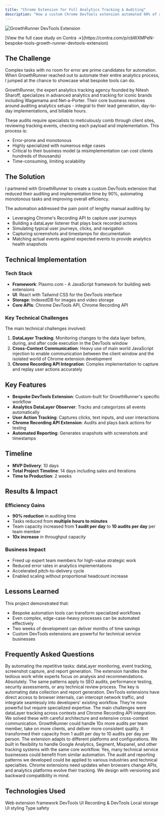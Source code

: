 ```yaml
---
title: "Chrome Extension for Full Analytics Tracking & Auditing"
description: "How a custom Chrome DevTools extension automated 90% of analytics auditing for GrowthRunner, transforming hours of manual tracking verification into minutes"
---
```


<script type="application/ld+json">
  {`{
  "@context": "https://schema.org",
  "@type": "Article",
  "headline": "GrowthRunner DevTools Chrome Extension Case Study",
  "description": "How WithSeismic built a Chrome DevTools extension that automated 90% of analytics auditing for GrowthRunner",
  "url": "https://withseismic.com/case-studies/growthrunner-devtools",
  "author": {
    "@type": "Organization",
    "name": "WithSeismic"
  },
  "publisher": {
    "@type": "Organization",
    "name": "WithSeismic"
  },
  "about": {
    "@type": "SoftwareApplication",
    "name": "GrowthRunner DevTools",
    "applicationCategory": "DeveloperApplication",
    "operatingSystem": "Chrome"
  }
}`}
</script>

<img
  src="/images/growthrunner.png"
  alt="GrowthRunner DevTools Extension"
  className="rounded-lg"
/>

<Note>
  [View the full case study on Contra
  →](https://contra.com/p/cbWXMPeN-bespoke-tools-growth-runner-devtools-extension)
</Note>

## The Challenge

Complex tasks with no room for error are prime candidates for automation. When GrowthRunner reached out to automate their entire analytics process, I jumped at the chance to showcase what bespoke tools can do.

GrowthRunner, the expert analytics tracking agency founded by Nitesh Sharoff, specializes in advanced analytics and tracking for iconic brands including Wagamama and Net-a-Porter. Their core business revolves around auditing analytics setups - integral to their lead generation, day-to-day implementations, and billable hours.

These audits require specialists to meticulously comb through client sites, reviewing tracking events, checking each payload and implementation. This process is:

- Error-prone and monotonous
- Highly specialized with numerous edge cases
- Critical to their business model (a misimplementation can cost clients hundreds of thousands)
- Time-consuming, limiting scalability

## The Solution

I partnered with GrowthRunner to create a custom DevTools extension that reduced their auditing and implementation time by 90%, automating monotonous tasks and improving overall efficiency.

The automation addressed the pain point of lengthy manual auditing by:

- Leveraging Chrome's Recording API to capture user journeys
- Building a dataLayer listener that plays back recorded actions
- Simulating typical user journeys, clicks, and navigation
- Capturing screenshots and timestamps for documentation
- Matching actual events against expected events to provide analytics health snapshots

## Technical Implementation

### Tech Stack

- **Framework**: Plasmo.com - A JavaScript framework for building web extensions
- **UI**: React with Tailwind CSS for the DevTools interface
- **Storage**: IndexedDB for images and video storage
- **Core APIs**: Chrome DevTools API, Chrome Recording API

### Key Technical Challenges

The main technical challenges involved:

1. **DataLayer Tracking**: Monitoring changes to the data layer before, during, and after code execution in the DevTools window
2. **Cross-Context Communication**: Heavy use of main world JavaScript injection to enable communication between the client window and the isolated world of Chrome extension development
3. **Chrome Recording API Integration**: Complex implementation to capture and replay user actions accurately

## Key Features

- **Bespoke DevTools Extension**: Custom-built for GrowthRunner's specific workflow
- **Analytics DataLayer Observer**: Tracks and categorizes all events automatically
- **User Action Tracking**: Captures clicks, text inputs, and user interactions
- **Chrome Recording API Extension**: Audits and plays back actions for testing
- **Automated Reporting**: Generates snapshots with screenshots and timestamps

## Timeline

- **MVP Delivery**: 10 days
- **Total Project Timeline**: 14 days including sales and iterations
- **Time to Production**: 2 weeks

## Results & Impact

### Efficiency Gains

- **90% reduction** in auditing time
- Tasks reduced from **multiple hours to minutes**
- Team capacity increased from **1 audit per day** to **10 audits per day** per team member
- **10x increase** in throughput capacity

### Business Impact

- Freed up expert team members for high-value strategic work
- Reduced error rates in analytics implementations
- Accelerated pitch-to-delivery cycle
- Enabled scaling without proportional headcount increase

## Lessons Learned

This project demonstrated that:

- Bespoke automation tools can transform specialized workflows
- Even complex, edge-case-heavy processes can be automated effectively
- Two weeks of development can deliver months of time savings
- Custom DevTools extensions are powerful for technical service businesses

## Frequently Asked Questions

<AccordionGroup>
  <Accordion title="How did you achieve 90% time reduction in analytics auditing?">
    By automating the repetitive tasks: dataLayer monitoring, event tracking, screenshot capture, and report generation. The extension handles the tedious work while experts focus on analysis and recommendations.
  </Accordion>

  <Accordion title="Could this approach work for other technical audits?">
    Absolutely. The same patterns apply to SEO audits, performance testing, security assessments, or any technical review process. The key is automating data collection and report generation.
  </Accordion>

  <Accordion title="What makes a Chrome DevTools extension different from a web app?">
    DevTools extensions have direct access to browser internals, can intercept network traffic, and integrate seamlessly into developers' existing workflow. They're more powerful but require specialized expertise.
  </Accordion>

  <Accordion title="How complex was the technical implementation?">
    The main challenges were dataLayer tracking across contexts and Chrome Recording API integration. We solved these with careful architecture and extensive cross-context communication.
  </Accordion>

  <Accordion title="What was the business impact beyond time savings?">
    GrowthRunner could handle 10x more audits per team member, take on more clients, and deliver more consistent quality. It transformed their capacity from 1 audit per day to 10 audits per day per person.
  </Accordion>

  <Accordion title="How did you handle the complexity of different analytics setups?">
    The extension adapts to different platforms and configurations. We built in flexibility to handle Google Analytics, Segment, Mixpanel, and other tracking systems with the same core workflow.
  </Accordion>

  <Accordion title="Could this be turned into a SaaS product?">
    Yes, many technical service businesses could benefit from similar automation. The audit and reporting patterns we developed could be applied to various industries and technical specialties.
  </Accordion>

  <Accordion title="What ongoing maintenance does a tool like this require?">
    Chrome extensions need updates when browsers change APIs, and analytics platforms evolve their tracking. We design with versioning and backward compatibility in mind.
  </Accordion>
</AccordionGroup>

## Technologies Used

<CardGroup cols={3}>
  <Card title="Plasmo" icon="puzzle">
    Web extension framework
  </Card>
  <Card title="React" icon="react">
    DevTools UI
  </Card>
  <Card title="Chrome APIs" icon="chrome">
    Recording & DevTools
  </Card>
  <Card title="IndexedDB" icon="database">
    Local storage
  </Card>
  <Card title="Tailwind" icon="palette">
    UI styling
  </Card>
  <Card title="TypeScript" icon="code">
    Type safety
  </Card>
</CardGroup>
